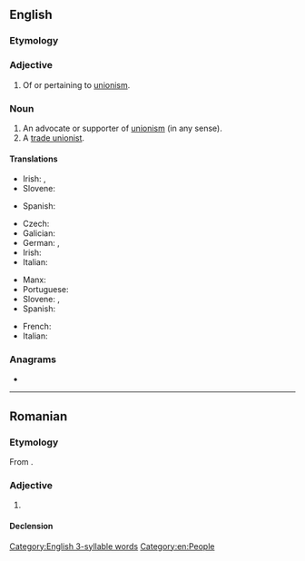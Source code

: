 ==English==

===Etymology===
{{suffix|en|union|ist}}

===Adjective===
{{en-adj}}

# {{lb|en|sometimes|capitalised}} Of or pertaining to [[unionism]].

===Noun===
{{en-noun}}

# An advocate or supporter of [[unionism]] (in any sense).
# A [[trade unionist]].

====Translations====
{{trans-top|advocate or supporter of unionism}}
* Irish: {{t|ga|aontachtaí|m}}, {{t|ga|aondachtóir|m}}
* Slovene: {{t|sl|unionist|m}}
{{trans-mid}}
* Spanish: {{t|es|sindicalista|m|f}}
{{trans-bottom}}

{{trans-top|trade unionist}}
* Czech: {{t|cs|odborář|m}}
* Galician: {{t|gl|sindicalista|m|f}}
* German: {{t+|de|Gewerkschaftler|m}}, {{t+|de|Gewerkschafter|m}}
* Irish: {{t|ga|ceardchumannaí|m}}
* Italian: {{t+|it|operaistico|m}}
{{trans-mid}}
* Manx: {{t|gv|keird-heshaghtagh|m}}
* Portuguese: {{t|pt|sindicalista|m|f}}
* Slovene: {{t|sl|sindikalist|m}}, {{t|sl|sindikalistka|f}}
* Spanish: {{t|es|sindicalista|m|f}}
{{trans-bottom}}

{{ttbc-top}}
* French: {{t+check|fr|unioniste|m}}
* Italian: {{t-check|it|unionista|m|f}}
{{trans-mid}}
{{trans-bottom}}

===Anagrams===
* {{anagrams|en|a=iinnostu|inustion|unitions}}

[[Category:English 3-syllable words]]
[[Category:en:People]]

----

==Romanian==

===Etymology===
From {{bor|ro|fr|unioniste}}.

===Adjective===
{{ro-adj}}

# {{l|en|unionist}}

====Declension====
{{ro-decl-adj}}